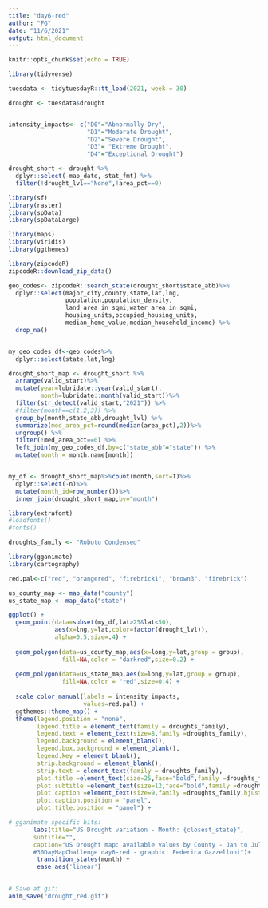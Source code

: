 ```yaml
---
title: "day6-red"
author: "FG"
date: "11/6/2021"
output: html_document
---
```


```r
knitr::opts_chunk$set(echo = TRUE)
```

```r
library(tidyverse)

tuesdata <- tidytuesdayR::tt_load(2021, week = 30)

drought <- tuesdata$drought


intensity_impacts<- c("D0"="Abnormally Dry",
                      "D1"="Moderate Drought",
                      "D2"="Severe Drought",
                      "D3"= "Extreme Drought",
                      "D4"="Exceptional Drought")

drought_short <- drought %>%
  dplyr::select(-map_date,-stat_fmt) %>%
  filter(!drought_lvl=="None",!area_pct==0)
```


```r
library(sf)
library(raster)
library(spData)
library(spDataLarge)

library(maps)
library(viridis)
library(ggthemes)
```


```r
library(zipcodeR)
zipcodeR::download_zip_data()

geo_codes<- zipcodeR::search_state(drought_short$state_abb)%>%
  dplyr::select(major_city,county,state,lat,lng,
                population,population_density,
                land_area_in_sqmi,water_area_in_sqmi,
                housing_units,occupied_housing_units,
                median_home_value,median_household_income) %>%
  drop_na()


my_geo_codes_df<-geo_codes%>%
  dplyr::select(state,lat,lng)
```

```r
drought_short_map <- drought_short %>%
  arrange(valid_start)%>%
  mutate(year=lubridate::year(valid_start),
         month=lubridate::month(valid_start))%>%
  filter(str_detect(valid_start,"2021")) %>%
  #filter(month==c(1,2,3)) %>%
  group_by(month,state_abb,drought_lvl) %>%
  summarize(med_area_pct=round(median(area_pct),2))%>%
  ungroup() %>%
  filter(!med_area_pct==0) %>%
  left_join(my_geo_codes_df,by=c("state_abb"="state")) %>%
  mutate(month = month.name[month])


my_df <- drought_short_map%>%count(month,sort=T)%>%
  dplyr::select(-n)%>%
  mutate(month_id=row_number())%>%
  inner_join(drought_short_map,by="month")
```

```r
library(extrafont)
#loadfonts()
#fonts()

droughts_family <- "Roboto Condensed"

library(gganimate)
library(cartography)

red.pal<-c("red", "orangered", "firebrick1", "brown3", "firebrick")
```


```r
us_county_map <- map_data("county")
us_state_map <- map_data("state")

ggplot() +
  geom_point(data=subset(my_df,lat>25&lat<50),
             aes(x=lng,y=lat,color=factor(drought_lvl)),
             alpha=0.5,size=.4) +
  
  geom_polygon(data=us_county_map,aes(x=long,y=lat,group = group),
               fill=NA,color = "darkred",size=0.2) +
  
  geom_polygon(data=us_state_map,aes(x=long,y=lat,group = group),
               fill=NA,color = "red",size=0.4) +
  
  scale_color_manual(labels = intensity_impacts,
                     values=red.pal) +
  ggthemes::theme_map() +
  theme(legend.position = "none",
        legend.title = element_text(family = droughts_family),
        legend.text = element_text(size=8,family =droughts_family),
        legend.background = element_blank(),
        legend.box.background = element_blank(),
        legend.key = element_blank(),
        strip.background = element_blank(),
        strip.text = element_text(family = droughts_family),
        plot.title =element_text(size=25,face="bold",family =droughts_family,color="black"),
        plot.subtitle =element_text(size=12,face="bold",family =droughts_family),
        plot.caption =element_text(size=9,family =droughts_family,hjust = 0),
        plot.caption.position = "panel",
        plot.title.position = "panel") +

# gganimate specific bits:
       labs(title="US Drought variation - Month: {closest_state}",
       subtitle="",
       caption="US Drought map: available values by County - Jan to July 2021\n
       #30DayMapChallenge day6-red - graphic: Federica Gazzelloni")+
        transition_states(month) +
        ease_aes('linear')
        
```



```r
# Save at gif:
anim_save("drought_red.gif")
```


